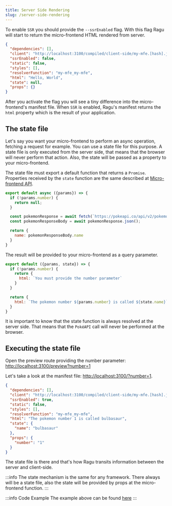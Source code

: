 ```yaml
---
title: Server Side Rendering
slug: /server-side-rendering
---
```


To enable `SSR` you should provide the `--ssrEnabled` flag. With this flag Ragu will start to return the micro-frontend
HTML rendered from server.

<PackageManager binExecution={true} both="ragu-cli dev --file my-mfe.js --ssrEnabled" />

```json {8}
{
  "dependencies": [],
  "client": "http://localhost:3100/compiled/client-side/my-mfe.[hash].js",
  "ssrEnabled": false,
  "static": false,
  "styles": [],
  "resolverFunction": "my-mfe_my-mfe",
  "html": "Hello, World",
  "state": null,
  "props": {}
}
```

After you activate the flag you will see a tiny difference into the micro-frontend's manifest file.
When `SSR` is enabled, Ragu's manifest returns the `html` property which is the result of your application.

## The state file

Let's say you want your micro-frontend to perform an async operation, fetching a request for example. You can use
a state file for this purpose. A state file is only executed from the server side, that means that the browser will
never perform that action. Also, the state will be passed as a property to your micro-frontend.

The state file must export a default function that returns a `Promise`.
Properties received by the `state` function are the same described at
[Micro-frontend API](/docs/micro-frontends#receiving-parameters).

```javascript title="state.js"
export default async ({params}) => {
  if (!params.number) {
    return null;
  }

  const pokemonResponse = await fetch(`https://pokeapi.co/api/v2/pokemon/${params.number}`);
  const pokemonResponseBody = await pokemonResponse.json();

  return {
    name: pokemonResponseBody.name
  }
}
```

The result will be provided to your micro-frontend as a query parameter.

```javascript title="my-mfe.js"
export default ({params, state}) => {
  if (!params.number) {
    return {
      html: `You must provide the number parameter`
    }
  }

  return {
    html: `The pokemon number ${params.number} is called ${state.name}`
  }
}
```

It is important to know that the state function is always resolved at the server side. That means that the `PokéAPI`
call will never be performed at the browser.

## Executing the state file

<PackageManager both="ragu-cli dev --file my-mfe.js --stateFile state.js --ssrEnabled" binExecution={true} />

Open the preview route providing the number parameter:
[http://localhost:3100/preview?number=1](http://localhost:3100/preview?number=1)

Let's take a look at the manifest file: [http://localhost:3100/?number=1](http://localhost:3100/?number=1).

```json {9,10,11}
{
  "dependencies": [],
  "client": "http://localhost:3100/compiled/client-side/my-mfe.[hash].js",
  "ssrEnabled": true,
  "static": false,
  "styles": [],
  "resolverFunction": "my-mfe_my-mfe",
  "html": "The pokemon number 1 is called bulbasaur",
  "state": {
    "name": "bulbasaur"
  },
  "props": {
    "number": "1"
  }
}
```
The state file is there and that's how Ragu transits information between the server and client-side.

:::info
The state mechanism is the same for any framework. There always will be a state file, also the state will be provided by
props at the micro-frontend function.
:::

:::info Code Example
The example above can be found
[here](https://github.com/ragu-framework/docs/tree/main/examples/example-02-03/state-file)
:::
